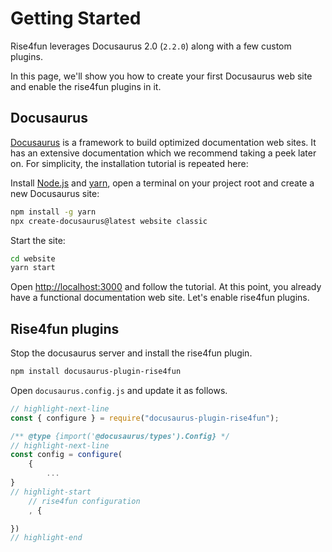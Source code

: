 # Getting Started

Rise4fun leverages Docusaurus 2.0 (`2.2.0`) along with a few custom plugins.

In this page, we'll show you how to create your first Docusaurus web site and
enable the rise4fun plugins in it.

## Docusaurus

[Docusaurus](https://docusaurus.io/) is a framework to build optimized documentation web sites.
It has an extensive documentation which we recommend taking a peek later on. For simplicity,
the installation tutorial is repeated here:

Install [Node.js](https://nodejs.org/en/download/) and [yarn](https://yarnpkg.com/), open a terminal on your project root
and create a new Docusaurus site:

```bash
npm install -g yarn
npx create-docusaurus@latest website classic
```

Start the site:

```bash
cd website
yarn start
```

Open [http://localhost:3000](http://localhost:3000) and follow the tutorial. At this point, you already have a functional documentation
web site. Let's enable rise4fun plugins.

## Rise4fun plugins

Stop the docusaurus server and install the rise4fun plugin.

```bash npm2yarn
npm install docusaurus-plugin-rise4fun
```

Open `docusaurus.config.js` and update it as follows.

```js
// highlight-next-line
const { configure } = require("docusaurus-plugin-rise4fun");

/** @type {import('@docusaurus/types').Config} */
// highlight-next-line
const config = configure(
    {
        ...
}
// highlight-start
    // rise4fun configuration
    , {

})
// highlight-end
```